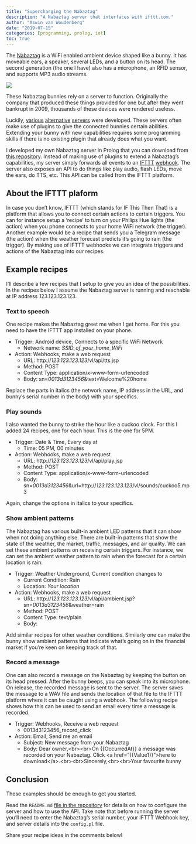 ```yaml
---
title: "Supercharging the Nabaztag"
description: "A Nabaztag server that interfaces with ifttt.com."
author: "Aswin van Woudenberg"
date: "2019-07-15"
categories: [programming, prolog, iot]
toc: true
---
```


The [Nabaztag](https://en.wikipedia.org/wiki/Nabaztag) is a WiFi enabled ambient device shaped like a bunny. It has moveable ears, a speaker, several LEDs, and a button on its head. The second generation (the one I have) also has a microphone, an RFID sensor, and supports MP3 audio streams.

![](nabaztag.jpg)

These Nabaztag bunnies rely on a server to function. Originally the company that produced these things provided for one but after they went bankrupt in 2009, thousands of these devices were rendered useless.

Luckily, [various](https://code.google.com/archive/p/jnabserver/) [alternative](https://sourceforge.net/projects/opennab/) [servers](https://github.com/quimarche/trudy) were developed. These servers often make use of plugins to give the connected bunnies certain abilities. Extending your bunny with new capabilities requires some programming skills if there is no existing plugin that already does what you want.

I developed my own Nabaztag server in Prolog that you can download from [this repository](https://github.com/afvanwoudenberg/nabaztag). Instead of making use of plugins to extend a Nabaztag’s capabilities, my server simply forwards all events to an [IFTTT](https://ifttt.com) [webhook](https://ifttt.com/maker_webhooks). The server also exposes an API to do things like play audio, flash LEDs, move the ears, do TTS, etc. This API can be called from the IFTTT platform.

## About the IFTTT plaform

In case you don’t know, IFTTT (which stands for IF This Then That) is a platform that allows you to connect certain actions to certain triggers. You can for instance setup a ‘recipe’ to turn on your Philips Hue lights (the action) when you phone connects to your home WiFi network (the trigger). Another example would be a recipe that sends you a Telegram message (the action) when the weather forecast predicts it’s going to rain (the trigger). By making use of IFTTT webhooks we can integrate triggers and actions of the Nabaztag into our recipes.

## Example recipes

I’ll describe a few recipes that I setup to give you an idea of the possibilities. In the recipes below I assume the Nabaztag server is running and reachable at IP address 123.123.123.123.

### Text to speech

One recipe makes the Nabaztag greet me when I get home. For this you need to have the IFTTT app installed on your phone.

* Trigger: Android device, Connects to a specific WiFi Network
    * Network name: _SSID\_of\_your\_home\_WiFi_
* Action: Webhooks, make a web request
    * URL: http://_123.123.123.123_/vl/api/tts.jsp
    * Method: POST
    * Content Type: application/x-www-form-urlencoded
    * Body: sn=_0013d3123456_&text=Welcome%20home

Replace the parts in italics (the network name, IP address in the URL, and bunny’s serial number in the body) with your specifics.

### Play sounds

I also wanted the bunny to strike the hour like a cuckoo clock. For this I added 24 recipes, one for each hour. This is the one for 5PM.

* Trigger: Date & Time, Every day at
    * Time: 05 PM, 00 minutes
* Action: Webhooks, make a web request
    * URL: http://_123.123.123.123_/vl/api/play.jsp
    * Method: POST
    * Content Type: application/x-www-form-urlencoded
    * Body: sn=_0013d3123456_&url=http://_123.123.123.123_/vl/sounds/cuckoo5.mp3

Again, change the options in italics to your specifics.

### Show ambient patterns

The Nabaztag has various built-in ambient LED patterns that it can show when not doing anything else. There are built-in patterns that show the state of the weather, the market, traffic, messages, and air quality. We can set these ambient patterns on receiving certain triggers. For instance, we can set the ambient weather pattern to rain when the forecast for a certain location is rain:

* Trigger: Weather Underground, Current condition changes to
    * Current Condition: Rain
    * Location: _Your location_
* Action: Webhooks, make a web request
    * URL: http://_123.123.123.123_/vl/api/ambient.jsp?sn=_0013d3123456_&weather=rain
    * Method: POST
    * Content Type: text/plain
    * Body:

Add similar recipes for other weather conditions. Similarly one can make the bunny show ambient patterns that indicate what’s going on in the financial market if you’re keen on keeping track of that.

### Record a message

One can also record a message on the Nabaztag by keeping the button on its head pressed. After the bunny beeps, you can speak into its microphone. On release, the recorded message is sent to the server. The server saves the message to a WAV file and sends the location of that file to the IFTTT platform where it can be caught using a webhook. The following recipe shows how this can be used to send an email every time a message is recorded.

* Trigger: Webhooks, Receive a web request
    * 0013d3123456_record_click
* Action: Email, Send me an email
    * Subject: New message from your Nabaztag
    * Body: Dear owner,&lt;br>&lt;br>On {{OccurredAt}} a message was recorded on your Nabaztag. Click &lt;a href=”{{Value1}}”>here to download&lt;/a>.&lt;br>&lt;br>Sincerely,&lt;br>&lt;br>Your favourite bunny

## Conclusion

These examples should be enough to get you started. 

Read the `README.md` [file in the repository](https://github.com/afvanwoudenberg/nabaztag/blob/master/README.md) for details on how to configure the server and how to use the API. Take note that before running the server you’ll need to enter the Nabaztag’s serial number, your IFTTT Webhook key, and server details into the `config.pl` file.

Share your recipe ideas in the comments below!